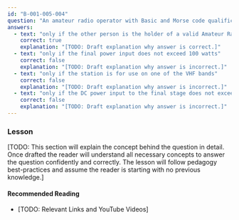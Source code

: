 ```yaml
---
id: "B-001-005-004"
question: "An amateur radio operator with Basic and Morse code qualifications may install an amateur radio station for another person:"
answers:
  - text: "only if the other person is the holder of a valid Amateur Radio Operator Certificate"
    correct: true
    explanation: "[TODO: Draft explanation why answer is correct.]"
  - text: "only if the final power input does not exceed 100 watts"
    correct: false
    explanation: "[TODO: Draft explanation why answer is incorrect.]"
  - text: "only if the station is for use on one of the VHF bands"
    correct: false
    explanation: "[TODO: Draft explanation why answer is incorrect.]"
  - text: "only if the DC power input to the final stage does not exceed 200 watts"
    correct: false
    explanation: "[TODO: Draft explanation why answer is incorrect.]"
---
```


### Lesson

[TODO: This section will explain the concept behind the question in detail. Once drafted the reader will understand all necessary concepts to answer the question confidently and correctly. The lesson will follow pedagogy best-practices and assume the reader is starting with no previous knowledge.]

#### Recommended Reading

- [TODO: Relevant Links and YouTube Videos]

